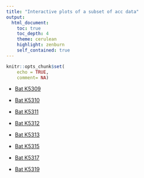 ```yaml
---
title: "Interactive plots of a subset of acc data"
output:
  html_document:
    toc: true
    toc_depth: 4
    theme: cerulean
    highlight: zenburn
    self_contained: true
---
```


```r
knitr::opts_chunk$set(
    echo = TRUE,
    comment= NA)
```


- [Bat K5309](https://nistara.github.io/Tanzania-fruit-bat-study/docs/interactive_plots/K5309.html)

- [Bat K5310](https://nistara.github.io/Tanzania-fruit-bat-study/docs/interactive_plots/K5310.html)

- [Bat K5311](https://nistara.github.io/Tanzania-fruit-bat-study/docs/interactive_plots/K5311.html)

- [Bat K5312](https://nistara.github.io/Tanzania-fruit-bat-study/docs/interactive_plots/K5312.html)

- [Bat K5313](https://nistara.github.io/Tanzania-fruit-bat-study/docs/interactive_plots/K5313.html)

- [Bat K5315](https://nistara.github.io/Tanzania-fruit-bat-study/docs/interactive_plots/K5315.html)

- [Bat K5317](https://nistara.github.io/Tanzania-fruit-bat-study/docs/interactive_plots/K5317.html)

- [Bat K5319](https://nistara.github.io/Tanzania-fruit-bat-study/docs/interactive_plots/K5319.html)
